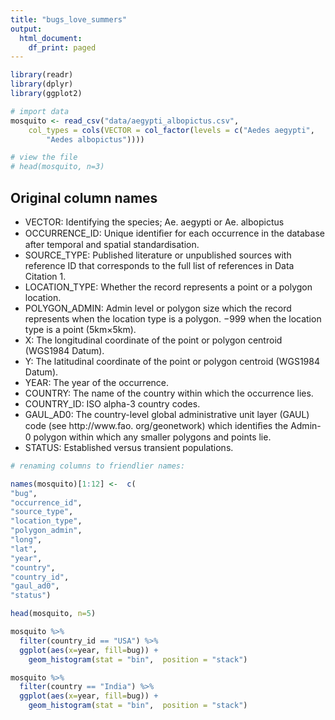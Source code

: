 ```yaml
---
title: "bugs_love_summers"
output:
  html_document:
    df_print: paged
---
```




```r
library(readr)
library(dplyr)
library(ggplot2)

```


```r
# import data 
mosquito <- read_csv("data/aegypti_albopictus.csv", 
    col_types = cols(VECTOR = col_factor(levels = c("Aedes aegypti", 
        "Aedes albopictus"))))

# view the file
# head(mosquito, n=3)

```
## Original column names

* VECTOR: Identifying the species; Ae. aegypti or Ae. albopictus 
* OCCURRENCE_ID: Unique identiﬁer for each occurrence in the database after temporal and spatial standardisation. 
* SOURCE_TYPE: Published literature or unpublished sources with reference ID that corresponds to the full list of references in Data Citation 1. 
* LOCATION_TYPE: Whether the record represents a point or a polygon location. 
* POLYGON_ADMIN: Admin level or polygon size which the record represents when the location type is a polygon. −999 when the location type is a point (5km×5km). 
* X: The longitudinal coordinate of the point or polygon centroid (WGS1984 Datum). 
* Y: The latitudinal coordinate of the point or polygon centroid (WGS1984 Datum). 
* YEAR: The year of the occurrence. 
* COUNTRY: The name of the country within which the occurrence lies. 
* COUNTRY_ID: ISO alpha-3 country codes. 
* GAUL_AD0: The country-level global administrative unit layer (GAUL) code (see http://www.fao. org/geonetwork) which identiﬁes the Admin-0 polygon within which any smaller polygons and points lie. 
* STATUS: Established versus transient populations.

```r
# renaming columns to friendlier names:

names(mosquito)[1:12] <-  c(
"bug",
"occurrence_id", 
"source_type",
"location_type",
"polygon_admin", 
"long",
"lat",
"year",
"country",
"country_id",
"gaul_ad0",
"status")

head(mosquito, n=5)

```

```r
mosquito %>% 
  filter(country_id == "USA") %>% 
  ggplot(aes(x=year, fill=bug)) +
    geom_histogram(stat = "bin",  position = "stack")
```

```r
mosquito %>% 
  filter(country == "India") %>% 
  ggplot(aes(x=year, fill=bug)) +
    geom_histogram(stat = "bin",  position = "stack")
```

